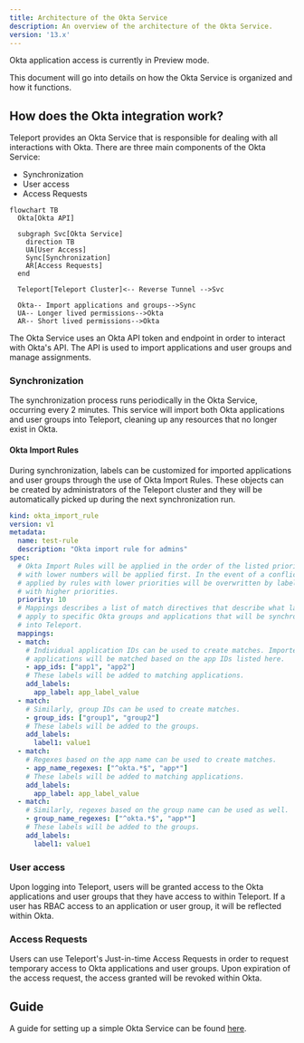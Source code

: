 ```yaml
---
title: Architecture of the Okta Service
description: An overview of the architecture of the Okta Service.
version: '13.x'
---
```


<Warning>
  Okta application access is currently in Preview mode.
</Warning>

This document will go into details on how the Okta Service is organized and how
it functions.

## How does the Okta integration work?

Teleport provides an Okta Service that is responsible for dealing with all
interactions with Okta. There are three main components of the Okta Service:

- Synchronization
- User access
- Access Requests

```mermaid
flowchart TB
  Okta[Okta API]

  subgraph Svc[Okta Service]
    direction TB
    UA[User Access]
    Sync[Synchronization]
    AR[Access Requests]
  end

  Teleport[Teleport Cluster]<-- Reverse Tunnel -->Svc

  Okta-- Import applications and groups-->Sync
  UA-- Longer lived permissions-->Okta
  AR-- Short lived permissions-->Okta
```

The Okta Service uses an Okta API token and endpoint in order to interact
with Okta's API. The API is used to import applications and user groups and
manage assignments.

### Synchronization

The synchronization process runs periodically in the Okta Service, occurring every
2 minutes. This service will import both Okta applications and user groups into
Teleport, cleaning up any resources that no longer exist in Okta.

#### Okta Import Rules

During synchronization, labels can be customized for imported applications and user
groups through the use of Okta Import Rules. These objects can be created by
administrators of the Teleport cluster and they will be automatically picked up
during the next synchronization run.

```yaml
kind: okta_import_rule
version: v1
metadata:
  name: test-rule
  description: "Okta import rule for admins"
spec:
  # Okta Import Rules will be applied in the order of the listed priority. Rules
  # with lower numbers will be applied first. In the event of a conflict, labels
  # applied by rules with lower priorities will be overwritten by labels associated
  # with higher priorities.
  priority: 10
  # Mappings describes a list of match directives that describe what labels to
  # apply to specific Okta groups and applications that will be synchronized
  # into Teleport.
  mappings:
  - match:
    # Individual application IDs can be used to create matches. Imported Okta
    # applications will be matched based on the app IDs listed here.
    - app_ids: ["app1", "app2"]
    # These labels will be added to matching applications.
    add_labels:
      app_label: app_label_value
  - match:
    # Similarly, group IDs can be used to create matches.
    - group_ids: ["group1", "group2"]
    # These labels will be added to the groups.
    add_labels:
      label1: value1
  - match:
    # Regexes based on the app name can be used to create matches.
    - app_name_regexes: ["^okta.*$", "app*"]
    # These labels will be added to matching applications.
    add_labels:
      app_label: app_label_value
  - match:
    # Similarly, regexes based on the group name can be used as well.
    - group_name_regexes: ["^okta.*$", "app*"]
    # These labels will be added to the groups.
    add_labels:
      label1: value1
```

### User access

Upon logging into Teleport, users will be granted access to the Okta applications
and user groups that they have access to within Teleport. If a user has RBAC access to
an application or user group, it will be reflected within Okta.

### Access Requests

Users can use Teleport's Just-in-time Access Requests in order to
request temporary access to Okta applications and user groups. Upon expiration of the
access request, the access granted will be revoked within Okta.

## Guide

A guide for setting up a simple Okta Service can be found [here](/ver/13.x/application-access/okta/guide).
